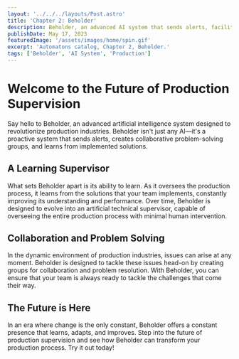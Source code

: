 ```yaml
---
layout: '../../../layouts/Post.astro'
title: 'Chapter 2: Beholder'
description: Beholder, an advanced AI system that sends alerts, facilitates collaboration, and learns from solutions to become an artificial technical supervisor.
publishDate: May 17, 2023
featuredImage: '/assets/images/home/spin.gif'
excerpt: 'Automatons catalog, Chapter 2, Beholder.'
tags: ['Beholder', 'AI System', 'Production']
---
```



<YouTubeEmbed url="https://www.youtube.com/watch?v=g-YHjLTebqw" rounded />

# Welcome to the Future of Production Supervision

Say hello to Beholder, an advanced artificial intelligence system designed to revolutionize production industries. Beholder isn't just any AI—it's a proactive system that sends alerts, creates collaborative problem-solving groups, and learns from implemented solutions.

## A Learning Supervisor

What sets Beholder apart is its ability to learn. As it oversees the production process, it learns from the solutions that your team implements, constantly improving its understanding and performance. Over time, Beholder is designed to evolve into an artificial technical supervisor, capable of overseeing the entire production process with minimal human intervention.

## Collaboration and Problem Solving

In the dynamic environment of production industries, issues can arise at any moment. Beholder is designed to tackle these issues head-on by creating groups for collaboration and problem resolution. With Beholder, you can ensure that your team is always ready to tackle the challenges that come their way.

## The Future is Here

In an era where change is the only constant, Beholder offers a constant presence that learns, adapts, and improves. Step into the future of production supervision and see how Beholder can transform your production process. Try it out today!
